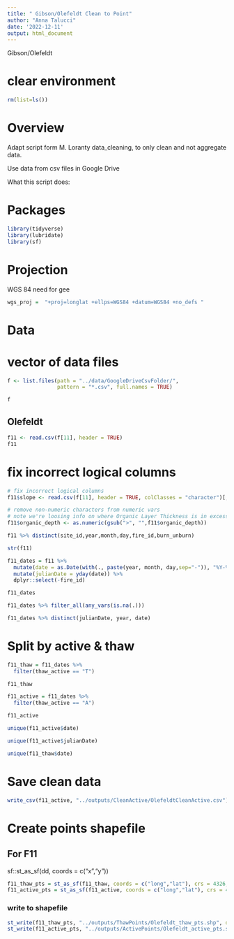 ```yaml
---
title: " Gibson/Olefeldt Clean to Point"
author: "Anna Talucci"
date: '2022-12-11'
output: html_document
---
```


Gibson/Olefeldt


# clear environment
```r
rm(list=ls())
```

# Overview

Adapt script form M. Loranty data_cleaning, to only clean and not aggregate data. 

Use data from csv files in Google Drive

What this script does:


# Packages

```r
library(tidyverse)
library(lubridate)
library(sf)
```
# Projection

WGS 84 need for gee
```r
wgs_proj =  "+proj=longlat +ellps=WGS84 +datum=WGS84 +no_defs "
```

# Data

# vector of data files
```r
f <- list.files(path = "../data/GoogleDriveCsvFolder/",
                pattern = "*.csv", full.names = TRUE)
```

```r
f
```



## Olefeldt
```r
f11 <- read.csv(f[11], header = TRUE)
f11
```

# fix incorrect logical columns
```r
# fix incorrect logical columns
f11$slope <- read.csv(f[11], header = TRUE, colClasses = "character")[,20]

# remove non-numeric characters from numeric vars
# note we're loosing info on where Organic Layer Thickness is in excess of the entered value
f11$organic_depth <- as.numeric(gsub(">", "",f11$organic_depth))

f11 %>% distinct(site_id,year,month,day,fire_id,burn_unburn)

```

```r
str(f11)
```

```r
f11_dates = f11 %>%
  mutate(date = as.Date(with(., paste(year, month, day,sep="-")), "%Y-%m-%d")) %>%
  mutate(julianDate = yday(date)) %>%
  dplyr::select(-fire_id)

f11_dates
```


```r
f11_dates %>% filter_all(any_vars(is.na(.))) 
```



```r
f11_dates %>% distinct(julianDate, year, date)
```

# Split by active & thaw
```r
f11_thaw = f11_dates %>% 
  filter(thaw_active == "T") 

f11_thaw

f11_active = f11_dates %>% 
  filter(thaw_active == "A") 

f11_active
```
```r
unique(f11_active$date)
```
```r
unique(f11_active$julianDate)
```

```r
unique(f11_thaw$date)
```
# Save clean data
```r
write_csv(f11_active, "../outputs/CleanActive/OlefeldtCleanActive.csv")
```

# Create points shapefile

## For F11
sf::st_as_sf(dd, coords = c("x","y"))
```r
f11_thaw_pts = st_as_sf(f11_thaw, coords = c("long","lat"), crs = 4326, remove = FALSE)
f11_active_pts = st_as_sf(f11_active, coords = c("long","lat"), crs = 4326, remove = FALSE)
```


### write to shapefile
```r
st_write(f11_thaw_pts, "../outputs/ThawPoints/Olefeldt_thaw_pts.shp", driver="ESRI Shapefile")
st_write(f11_active_pts, "../outputs/ActivePoints/Olefeldt_active_pts.shp", driver="ESRI Shapefile")
```
